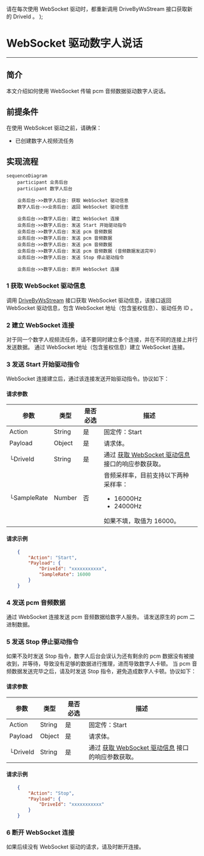   <Note title="说明">请在每次使用 WebSocket 驱动时，都重新调用 DriveByWsStream 接口获取新的 DriveId 。</Note>
);

# WebSocket 驱动数字人说话

- - -

## 简介

本文介绍如何使用 WebSocket 传输 pcm 音频数据驱动数字人说话。

## 前提条件

在使用 WebSokcet 驱动之前，请确保：
- 已创建数字人视频流任务

## 实现流程

```mermaid
sequenceDiagram
    participant 业务后台
    participant 数字人后台

    业务后台->>数字人后台: 获取 WebSocket 驱动信息
    数字人后台->>业务后台: 返回 WebSocket 驱动信息

    业务后台->>数字人后台: 建立 WebSocket 连接
    业务后台->>数字人后台: 发送 Start 开始驱动指令
    业务后台->>数字人后台: 发送 pcm 音频数据
    业务后台->>数字人后台: 发送 pcm 音频数据
    业务后台->>数字人后台: 发送 pcm 音频数据
    业务后台->>数字人后台: 发送 pcm 音频数据 (音频数据发送完毕)
    业务后台->>数字人后台: 发送 Stop 停止驱动指令
    
    业务后台->>数字人后台: 断开 WebSocket 连接
```

### 1 获取 WebSocket 驱动信息

调用 [DriveByWsStream](../server-apis/digital-human-streaming/drive-by-ws-stream.mdx) 接口获取 WebSocket 驱动信息，该接口返回 WebSocket 驱动信息，包含 WebSocket 地址（包含鉴权信息）、驱动任务 ID 。

### 2 建立 WebSocket 连接

<Note title="说明">
    对于同一个数字人视频流任务，请不要同时建立多个连接，并在不同的连接上并行发送数据。
</Note>
通过 WebSocket 地址（包含鉴权信息）建立 WebSocket 连接。

### 3 发送 Start 开始驱动指令

WebSocket 连接建立后，通过该连接发送开始驱动指令。协议如下：

#### 请求参数
| 参数               | 类型   | 是否必选 | 描述             |
|------------------|------|------|-------------------------|
| Action      | String | 是    | 固定传：Start  |
| Payload      | Object | 是    | 请求体。         |
| └DriveId      | String   | 是    | 通过 [获取 WebSocket 驱动信息](../server-apis/digital-human-streaming/drive-by-ws-stream.mdx) 接口的响应参数获取。<DriveIdNote /> |
| └SampleRate      | Number  | 否   | 音频采样率，目前支持以下两种采样率：<ul><li>16000Hz</li><li>24000Hz</li></ul> 如果不填，取值为 16000。 |

#### 请求示例
```json
    {
        "Action": "Start",
        "Payload": {
            "DriveId": "xxxxxxxxxxx",
            "SampleRate": 16000
        }
    }
```

### 4 发送 pcm 音频数据

通过 WebSocket 连接发送 pcm 音频数据给数字人服务。
<Note title="说明">
    请发送原生的 pcm 二进制数据。
</Note>

### 5 发送 Stop 停止驱动指令

<Note title="说明">
    如果不及时发送 Stop 指令，数字人后台会误认为还有剩余的 pcm 数据没有被接收到，并等待，导致没有足够的数据进行推理，进而导致数字人卡顿。
</Note>
当 pcm 音频数据发送完毕之后，请及时发送 Stop 指令，避免造成数字人卡顿。协议如下：

#### 请求参数
| 参数               | 类型   | 是否必选 | 描述             |
|------------------|------|------|-------------------------|
| Action      | String | 是    | 固定传：Start  |
| Payload      | Object | 是    | 请求体。         |
| └DriveId      | String   | 是    | 通过 [获取 WebSocket 驱动信息](../server-apis/digital-human-streaming/drive-by-ws-stream.mdx) 接口的响应参数获取。<DriveIdNote /> |

#### 请求示例
```json
    {
        "Action": "Stop",
        "Payload": {
            "DriveId": "xxxxxxxxxxx"
        }
    }
```

### 6 断开 WebSocket 连接

如果后续没有 WebSocket 驱动的请求，请及时断开连接。